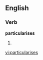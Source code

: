 ==English==

===Verb===
'''particularises'''

# {{third-person singular of|[[particularise]]}}

[[vi:particularises]]